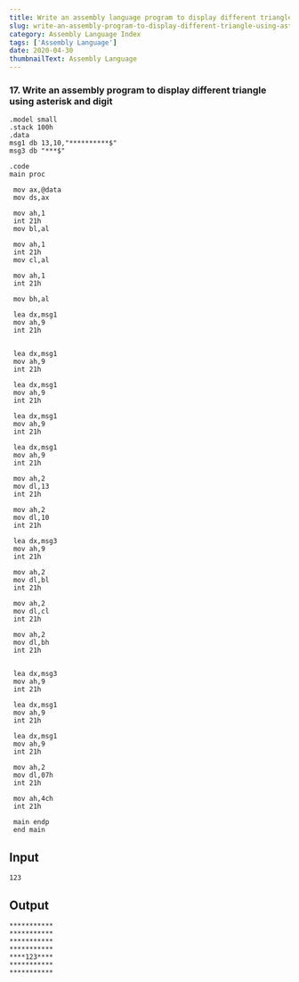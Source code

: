 ---
title: Write an assembly language program to display different triangle using asterisk and digit
slug: write-an-assembly-program-to-display-different-triangle-using-asterisk-and-digit
category: Assembly Language Index
tags: ['Assembly Language']
date: 2020-04-30
thumbnailText: Assembly Language
---
### 17. Write an assembly program to display different triangle using asterisk and digit
```
.model small
.stack 100h
.data
msg1 db 13,10,"**********$"
msg3 db "***$"

.code
main proc

 mov ax,@data
 mov ds,ax

 mov ah,1
 int 21h
 mov bl,al

 mov ah,1
 int 21h
 mov cl,al

 mov ah,1
 int 21h

 mov bh,al

 lea dx,msg1
 mov ah,9
 int 21h


 lea dx,msg1
 mov ah,9
 int 21h

 lea dx,msg1
 mov ah,9
 int 21h

 lea dx,msg1
 mov ah,9
 int 21h

 lea dx,msg1
 mov ah,9
 int 21h

 mov ah,2
 mov dl,13
 int 21h

 mov ah,2
 mov dl,10
 int 21h

 lea dx,msg3
 mov ah,9
 int 21h

 mov ah,2
 mov dl,bl
 int 21h

 mov ah,2
 mov dl,cl
 int 21h

 mov ah,2
 mov dl,bh
 int 21h


 lea dx,msg3
 mov ah,9
 int 21h

 lea dx,msg1
 mov ah,9
 int 21h

 lea dx,msg1
 mov ah,9
 int 21h

 mov ah,2
 mov dl,07h
 int 21h

 mov ah,4ch
 int 21h

 main endp
 end main
```

## Input
```
123
```
## Output
```
***********
***********
***********
***********
****123****
***********
***********
```